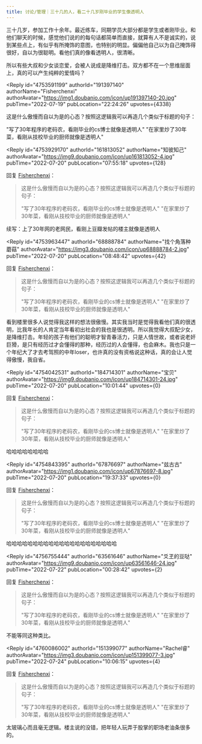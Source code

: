 ```yaml
---
title: 讨论/管理｜三十几的人，看二十几岁刚毕业的学生像透明人
---
```



<Forum groupName="我发现个规律" groupUrl="https://www.douban.com/group/guilv/" archivedAt="2025-05-16T15:14:17.276Z">
  <Post
    id="271158935"
    title="讨论/管理｜三十几的人，看二十几岁刚毕业的学生像透明人"
    url="https://www.douban.com/group/topic/271158935/?_spm_id=Njg4ODg3ODQ"
    pubTime="2023-02-03"
    highlightUserId="191397140"
  >
三十几岁，参加工作十余年。最近练车，同期学员大部分都是学生或者刚毕业。和他们聊天的时候，感觉他们说的的每句话都简单而直接，就算有人不是诚实的，说到某些点上，有似乎有所掩饰的意图，也特别的明显。偏偏他自己以为自己掩饰得很好，自以为很聪明。看他们真的像看透明人，很清晰。

所以有些大叔和少女谈恋爱，会被人说成是降维打击。双方都不在一个思维层面上，真的可以产生纯粹的爱情吗？

<Reply
  id="4753591199"
  authorId="191397140"
  authorName="Fisherchenxi"
  authorAvatar="https://img1.doubanio.com/icon/up191397140-20.jpg"
  pubTime="2022-07-19"
  pubLocation="22:24:26"
  upvotes={4338}
>
这是什么傲慢而自以为是的心态？按照这逻辑我可以再造几个类似于标题的句子：

"写了30年程序的老码农，看刚毕业的cs博士就像是透明人"
"在家里炒了30年菜，看刚从技校毕业的厨师就像是透明人"
</Reply>

<Reply
  id="4753929170"
  authorId="161813052"
  authorName="知彼知己"
  authorAvatar="https://img9.doubanio.com/icon/up161813052-4.jpg"
  pubTime="2022-07-20"
  pubLocation="07:55:18"
  upvotes={128}
>
回复 [Fisherchenxi](https://www.douban.com/people/191397140/)：
 > 这是什么傲慢而自以为是的心态？按照这逻辑我可以再造几个类似于标题的句子：
> 
> "写了30年程序的老码农，看刚毕业的cs博士就像是透明人"
> "在家里炒了30年菜，看刚从技校毕业的厨师就像是透明人"

续写：上了30年网的老网民，看刚上豆瓣发帖的楼主就像是透明人
</Reply>

<Reply
  id="4753963447"
  authorId="68888784"
  authorName="找个角落种蘑菇"
  authorAvatar="https://img3.doubanio.com/icon/up68888784-2.jpg"
  pubTime="2022-07-20"
  pubLocation="08:48:42"
  upvotes={42}
>
回复 [Fisherchenxi](https://www.douban.com/people/191397140/)：
 > 这是什么傲慢而自以为是的心态？按照这逻辑我可以再造几个类似于标题的句子：
> 
> "写了30年程序的老码农，看刚毕业的cs博士就像是透明人"
> "在家里炒了30年菜，看刚从技校毕业的厨师就像是透明人"

看到楼里很多人说觉得我这样的想法很傲慢。其实我当时是觉得我看他们真的很透明，比我年长的人肯定当年看初出社会的我也是很透明。所以我觉得大叔配少女，是降维打击。年轻的孩子有他们的聪明才智青春活力，只是人情世故，或者说老奸巨猾，是只有经历过才会懂得的那种，经历过的人会懂得，也会麻木。我也只是一个年纪大了才去考驾照的中年loser，也许真的没有资格说这种话，真的会让人觉得傲慢，我自省。
</Reply>

<Reply
  id="4754042531"
  authorId="184714301"
  authorName="宝贝"
  authorAvatar="https://img9.doubanio.com/icon/up184714301-24.jpg"
  pubTime="2022-07-20"
  pubLocation="10:01:44"
  upvotes={0}
>
回复 [Fisherchenxi](https://www.douban.com/people/191397140/)：
 > 这是什么傲慢而自以为是的心态？按照这逻辑我可以再造几个类似于标题的句子：
> 
> "写了30年程序的老码农，看刚毕业的cs博士就像是透明人"
> "在家里炒了30年菜，看刚从技校毕业的厨师就像是透明人"

哈哈哈哈哈哈哈哈
</Reply>

<Reply
  id="4754843395"
  authorId="67876697"
  authorName="兹古古"
  authorAvatar="https://img1.doubanio.com/icon/up67876697-8.jpg"
  pubTime="2022-07-20"
  pubLocation="19:37:33"
  upvotes={0}
>
回复 [Fisherchenxi](https://www.douban.com/people/191397140/)：
 > 这是什么傲慢而自以为是的心态？按照这逻辑我可以再造几个类似于标题的句子：
> 
> "写了30年程序的老码农，看刚毕业的cs博士就像是透明人"
> "在家里炒了30年菜，看刚从技校毕业的厨师就像是透明人"

哈哈哈哈哈哈哈哈哈哈哈哈哈哈哈哈哈哈哈哈哈
</Reply>

<Reply
  id="4756755444"
  authorId="63561646"
  authorName="爻玊的豆哒"
  authorAvatar="https://img9.doubanio.com/icon/up63561646-24.jpg"
  pubTime="2022-07-22"
  pubLocation="00:28:42"
  upvotes={2}
>
回复 [Fisherchenxi](https://www.douban.com/people/191397140/)：
 > 这是什么傲慢而自以为是的心态？按照这逻辑我可以再造几个类似于标题的句子：
> 
> "写了30年程序的老码农，看刚毕业的cs博士就像是透明人"
> "在家里炒了30年菜，看刚从技校毕业的厨师就像是透明人"

不能等同这种类比。
</Reply>

<Reply
  id="4760086002"
  authorId="151399077"
  authorName="Rachel睿"
  authorAvatar="https://img3.doubanio.com/icon/up151399077-3.jpg"
  pubTime="2022-07-24"
  pubLocation="10:06:15"
  upvotes={4}
>
回复 [Fisherchenxi](https://www.douban.com/people/191397140/)：
 > 这是什么傲慢而自以为是的心态？按照这逻辑我可以再造几个类似于标题的句子：
> 
> "写了30年程序的老码农，看刚毕业的cs博士就像是透明人"
> "在家里炒了30年菜，看刚从技校毕业的厨师就像是透明人"

太玻璃心而且毫无逻辑。楼主说的没错，把年轻人玩弄于股掌的职场老油条很多的。
</Reply>
  </Post>
</Forum>
